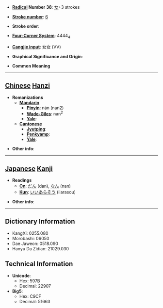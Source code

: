 * '''[[Wiktionary:Chinese radical index| Radical]] Number 38''': [[Wiktionary:Chinese radical index 女|女]]+3 strokes

* '''[[Wiktionary:Chinese total strokes index|Stroke number]]''': [[Wiktionary:Chinese total strokes index 6|6]]

* '''Stroke order''': 

* '''[[Wiktionary:Chinese four corner index|Four-Corner System]]''': 4444<sub>4</sub>

* '''[[Wiktionary:Chinese Cangjie index|Cangjie input]]''': 女女 (VV)

* '''Graphical Significance and Origin''': 

* '''Common Meaning'''

----

== [[Chinese]] [[Hanzi]] ==

* '''Romanizations'''
** '''[[Mandarin]]'''
*** '''[[Pinyin]]''': nán (nan2)
*** '''[[Wade-Giles]]''': nan<sup>2</sup>
*** '''[[Yale]]''': 
** '''[[Cantonese]]'''
*** '''[[Jyutping]]''':
*** '''[[Penkyamp]]''': 
*** '''[[Yale]]''': 

* '''Other info''': 

----

== [[Japanese]] [[Kanji]] ==

* '''Readings'''
** '''[[On]]''': [[だん]] (dan), [[なん]] (nan)
** '''[[Kun]]''': [[いいあらそう]] (iiarasou)

* '''Other info''':  

----

== Dictionary Information ==

* KangXi: 0255.080
* Morobashi: 06050
* Dae Jaweon: 0518.090
* Hanyu Da Zidian: 21029.030

== Technical Information ==

* '''Unicode''':
** Hex: 597B
** Decimal: 22907
* '''Big5''':
** Hex: C9CF
** Decimal: 51663